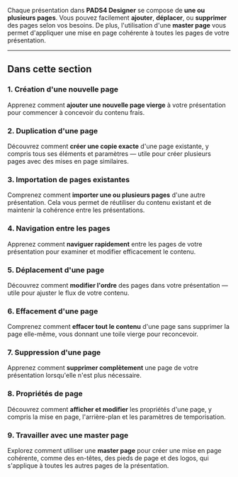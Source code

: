 Chaque présentation dans **PADS4 Designer** se compose de **une ou plusieurs pages**. Vous pouvez facilement **ajouter**, **déplacer**, ou **supprimer** des pages selon vos besoins. De plus, l'utilisation d'une **master page** vous permet d'appliquer une mise en page cohérente à toutes les pages de votre présentation.

***

## **Dans cette section**

### 1. **Création d'une nouvelle page**

Apprenez comment **ajouter une nouvelle page vierge** à votre présentation pour commencer à concevoir du contenu frais.

### 2. **Duplication d'une page**

Découvrez comment **créer une copie exacte** d'une page existante, y compris tous ses éléments et paramètres — utile pour créer plusieurs pages avec des mises en page similaires.

### 3. **Importation de pages existantes**

Comprenez comment **importer une ou plusieurs pages** d'une autre présentation. Cela vous permet de réutiliser du contenu existant et de maintenir la cohérence entre les présentations.

### 4. **Navigation entre les pages**

Apprenez comment **naviguer rapidement** entre les pages de votre présentation pour examiner et modifier efficacement le contenu.

### 5. **Déplacement d'une page**

Découvrez comment **modifier l'ordre** des pages dans votre présentation — utile pour ajuster le flux de votre contenu.

### 6. **Effacement d'une page**

Comprenez comment **effacer tout le contenu** d'une page sans supprimer la page elle-même, vous donnant une toile vierge pour reconcevoir.

### 7. **Suppression d'une page**

Apprenez comment **supprimer complètement** une page de votre présentation lorsqu'elle n'est plus nécessaire.

### 8. **Propriétés de page**

Découvrez comment **afficher et modifier** les propriétés d'une page, y compris la mise en page, l'arrière-plan et les paramètres de temporisation.

### 9. **Travailler avec une master page**

Explorez comment utiliser une **master page** pour créer une mise en page cohérente, comme des en-têtes, des pieds de page et des logos, qui s'applique à toutes les autres pages de la présentation.
